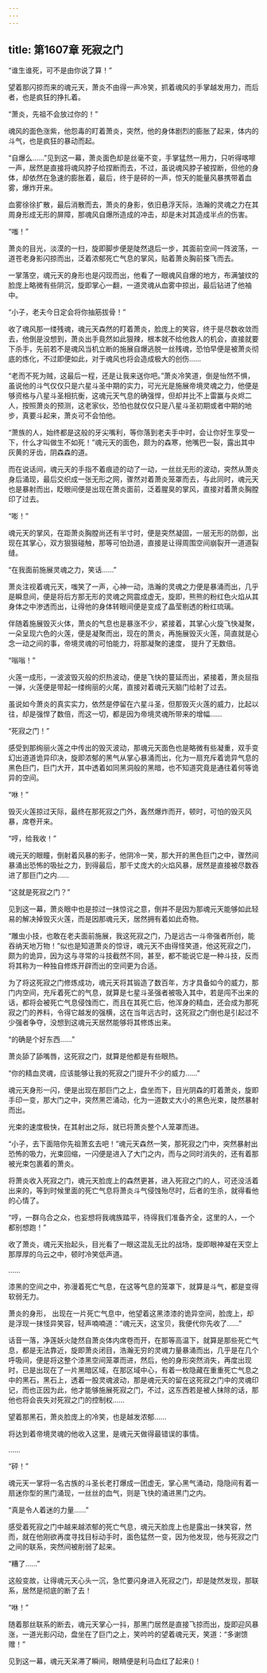 ```yaml
---
---
---
```

title: 第1607章 死寂之门
---



“谁生谁死，可不是由你说了算！”

望着那闪掠而来的魂元天，萧炎不由得一声冷笑，抓着魂风的手掌越发用力，而后者，也是疯狂的挣扎着。

“萧炎，先祖不会放过你的！”

魂风的面色涨紫，他怨毒的盯着萧炎，突然，他的身体剧烈的膨胀了起来，体内的斗气，也是疯狂的暴动而起。

“自爆么……”见到这一幕，萧炎面色却是丝毫不变，手掌猛然一用力，只听得喀嚓一声，居然是直接将魂风脖子给捏断而去，不过，虽说魂风脖子被捏断，但他的身体，却依然在急速的膨胀着，最后，终于是砰的一声，惊天的能量风暴携带着血雾，爆炸开来。

血雾徐徐扩散，最后消散而去，萧炎的身影，依旧悬浮天际，浩瀚的灵魂之力在其周身形成无形的屏障，那魂风自爆所造成的冲击，却是未对其造成半点的伤害。

“嗤！”

萧炎的目光，淡漠的一扫，旋即脚步便是陡然退后一步，其面前空间一阵波荡，一道苍老身影闪掠而出，泛着浓郁死亡气息的掌风，贴着萧炎胸前搽飞而去。

一掌落空，魂元天的身形也是闪现而出，他看了一眼魂风自爆的地方，布满皱纹的脸庞上略微有些阴沉，旋即掌心一翻，一道灵魂从血雾中掠出，最后钻进了他袖中。

“小子，老夫今日定会将你抽筋拔骨！”

收了魂风那一缕残魂，魂元天森然的盯着萧炎，脸庞上的笑容，终于是尽数收敛而去，他倒是没想到，萧炎出手竟然如此狠辣，根本就不给他救人的机会，直接就要下杀手，先前若不是魂风当机立断的施展自爆逃脱一丝残魂，恐怕早便是被萧炎彻底的炼化，不过即便如此，对于魂风也将会造成极大的创伤……

“老而不死为贼，这最后一程，还是让我来送你吧。”萧炎冷笑道，倒是怡然不惧，虽说他的斗气仅仅只是六星斗圣中期的实力，可光光是施展帝境灵魂之力，他便是够资格与八星斗圣相抗衡，这魂元天气息的确强悍，但却并比不上雷赢与炎烬二人，按照萧炎的预测，这老家伙，恐怕也就仅仅只是八星斗圣初期或者中期的地步，真要斗起来，萧炎可不会怕他。

“萧族的人，始终都是这般的牙尖嘴利，等你落到老夫手中时，会让你好生享受一下，什么才叫做生不如死！”魂元天的面色，颇为的森寒，他嘴巴一裂，露出其中灰黄的牙齿，阴森森的道。

而在说话间，魂元天的手指不着痕迹的动了一动，一丝丝无形的波动，突然从萧炎身后涌现，最后交织成一张无形之网，骤然对着萧炎笼罩而去，与此同时，魂元天也是暴射而出，眨眼间便是出现在萧炎面前，泛着腥臭的掌风，直接对着萧炎胸膛印了过去。

“嘭！”

魂元天的掌风，在距萧炎胸膛尚还有半寸时，便是突然凝固，一层无形的防御，出现在其掌心，双方狠狠碰触，那等可怕劲道，直接是让得周围空间崩裂开一道道裂缝。

“在我面前施展灵魂之力，笑话……”

萧炎注视着魂元天，嗤笑了一声，心神一动，浩瀚的灵魂之力便是暴涌而出，几乎是瞬息间，便是将后方那无形的灵魂之网震成虚无，旋即，熊熊的粉红色火焰从其身体之中渗透而出，让得他的身体转眼间便是变成了晶莹剔透的粉红琉璃。

伴随着施展毁灭火体，萧炎的气息也是暴涨不少，紧接着，其掌心火旋飞快凝聚，一朵呈现六色的火莲，便是凝聚而出，现在的萧炎，再施展毁灭火莲，简直就是心念一动之间的事，帝境灵魂的可怕能力，将那凝聚的速度， 提升了无数倍。

“嗡嗡！”

火莲一成形，一波波毁灭般的炽热波动，便是飞快的蔓延而出，紧接着，萧炎屈指一弹，火莲便是带起一缕绚丽的火尾，直接对着魂元天脑门给射了过去。

虽说如今萧炎的真实实力，依然是停留在六星斗圣，但那毁灭火莲的威力，比起以往，却是强悍了数倍，而这一切，都是因为帝境灵魂所带来的增幅……

“死寂之门！”

感受到那绚丽火莲之中传出的毁灭波动，那魂元天面色也是略微有些凝重，双手变幻出道道诡异印决，旋即浓郁的黑气从掌心暴涌而出，化为一扇充斥着诡异气息的黑色巨门，巨门大开，其中透着如同黑洞般的黑暗，也不知道究竟是通往着何等诡异的空间。

“咻！”

毁灭火莲掠过天际，最终在那死寂之门外，轰然爆炸而开，顿时，可怕的毁灭风暴，席卷开来。

“哼，给我收！”

魂元天的眼瞳，倒射着风暴的影子，他阴冷一笑，那大开的黑色巨门之中，骤然间暴涌出恐怖的吸扯之力，到得最后，那千丈庞大的火焰风暴，居然是直接被尽数吞进了那巨门之内……

“这就是死寂之门？”

见到这一幕，萧炎眼中也是掠过一抹惊诧之意，倒并不是因为那魂元天能够如此轻易的解决掉毁灭火莲，而是因那魂元天，居然拥有着如此奇物。

“雕虫小技，也敢在老夫面前施展，我这死寂之门，乃是远古一斗帝强者所创，能吞纳天地万物！”似也是知道萧炎的惊讶，魂元天不由得怪笑道，他这死寂之门，颇为的诡异，因为这与寻常的斗技截然不同，甚至，都不能说它是一种斗技，反而将其称为一种独自修炼开辟而出的空间更为合适。

为了将这死寂之门修炼成功，魂元天将其锻造了数百年，方才具备如今的威力，那门内空间，充斥着死亡的气息，就算是七星斗圣强者被吸入其中，若是闯不出来的话，都将会被死亡气息侵蚀而亡，而且在其死亡后，他浑身的精血，还会成为那死寂之门的养料，令得它越发的强横，这在当年远古时，这死寂之门倒也是引起过不少强者争夺，没想到这魂元天居然能够将其修炼出来。

“的确是个好东西……”

萧炎舔了舔嘴唇，这死寂之门，就算是他都是有些眼热。

“你的精血灵魂，应该能够让我的死寂之门提升不少的威力……”

魂元天身形一闪，便是出现在那巨门之上，盘坐而下，目光阴森的盯着萧炎，旋即手印一变，那大门之中，突然黑芒涌动，化为一道数丈大小的黑色光束，陡然暴射而出。

光束的速度极快，在其射出之际，就已将萧炎整个人笼罩而进。

“小子，去下面陪你先祖萧玄去吧！”魂元天森然一笑，那死寂之门中，突然暴射出恐怖的吸力，光束回缩，一闪便是进入了大门之内，而与之同时消失的，还有着那被光束包裹着的萧炎。

将萧炎收入死寂之门，魂元天脸庞上的森然更甚，进入死寂之门的人，可还没活着出来的，等到时候里面的死亡气息将萧炎斗气侵蚀殆尽时，后者的生杀，就得看他的心情了。

“哼，一群乌合之众，也妄想将我魂族踏平，待得我们准备齐全，这里的人，一个都别想跑！”

收了萧炎，魂元天抬起头，目光看了一眼这混乱无比的战场，旋即眼神凝在天空上那厚厚的乌云之中，顿时冷笑低声道。

……

漆黑的空间之中，弥漫着死亡气息，在这等气息的笼罩下，就算是斗气，都是变得软弱无力。

萧炎的身形， 出现在一片死亡气息中，他望着这黑漆漆的诡异空间，脸庞上，却是浮现一抹怪异笑容，轻声喃喃道：“魂元天，这宝贝，我便代你先收了……”

话音一落，净莲妖火陡然自萧炎体内席卷而开，在那等高温下，就算是那些死亡气息，都是无法靠近，旋即萧炎闭目，浩瀚无穷的灵魂力量暴涌而出，几乎是在几个呼吸间，便是将这整个漆黑空间笼罩而进，然后，他的身形突然消失，再度出现时，已是出现在了一片黑暗区域，在那区域中心，有着一枚隐藏在重重死亡气息之中的黑石，黑石上，透着一股灵魂波动，那是魂元天的留在这死寂之门中的灵魂印记，而也正因为此，他才能够施展死寂之门，不过，这东西若是被人抹除的话，那他也将会丧失对死寂之门的控制权……

望着那黑石，萧炎脸庞上的冷笑，也是越发浓郁……

将达到着帝境灵魂的他收入这里，是魂元天做得最错误的事情。

……

“砰！”

魂元天一掌将一名古族的斗圣长老打爆成一团虚无，掌心黑气涌动，隐隐间有着一扇迷你型的黑门涌现，一丝丝的血气，则是飞快的涌进黑门之内。

“真是令人着迷的力量……”

感受着死寂之门中越来越浓郁的死亡气息，魂元天脸庞上也是露出一抹笑容，然而，就在他刚欲再度寻找目标动手时，面色猛然一变，因为他发现，他与死寂之门之间的联系，突然间被削弱了起来。

“糟了……”

这般变故，让得魂元天心头一沉，急忙要闪身进入死寂之门，却是陡然发现，那联系，居然是彻底的断了去！

“咻！”

随着那丝联系的断去，魂元天掌心一抖，那黑门居然是直接飞掠而出，旋即迎风暴涨，一道光影闪动，盘坐在了巨门之上，笑吟吟的望着魂元天，笑道：“多谢馈赠！”

见到这一幕，魂元天呆滞了瞬间，眼睛便是利马血红了起来()！